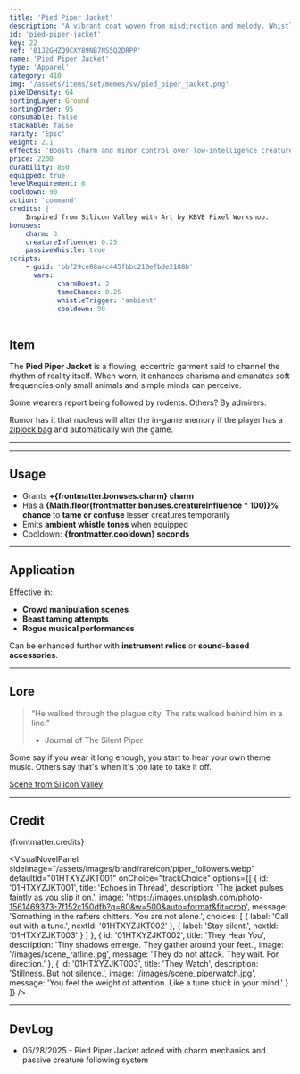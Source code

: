 ```yaml
---
title: 'Pied Piper Jacket'
description: "A vibrant coat woven from misdirection and melody. Whistles faintly when no one’s speaking. Creatures tend to follow."
id: 'pied-piper-jacket'
key: 22
ref: '01J2GHZQ9CXY89NB7NS5Q2DRPP'
name: 'Pied Piper Jacket'
type: 'Apparel'
category: 410
img: '/assets/items/set/memes/sv/pied_piper_jacket.png'
pixelDensity: 64
sortingLayer: Ground
sortingOrder: 95
consumable: false
stackable: false
rarity: 'Epic'
weight: 2.1
effects: 'Boosts charm and minor control over low-intelligence creatures.'
price: 2200
durability: 850
equipped: true
levelRequirement: 6
cooldown: 90
action: 'command'
credits: |
    Inspired from Silicon Valley with Art by KBVE Pixel Workshop.
bonuses:
    charm: 3
    creatureInfluence: 0.25
    passiveWhistle: true
scripts:
    - guid: 'bbf29ce88a4c445fbbc210efbde2188b'
      vars:
            charmBoost: 3
            tameChance: 0.25
            whistleTrigger: 'ambient'
            cooldown: 90
---
```



## Item

The **Pied Piper Jacket** is a flowing, eccentric garment said to channel the rhythm of reality itself. 
When worn, it enhances charisma and emanates soft frequencies only small animals and simple minds can perceive.

Some wearers report being followed by rodents. Others? By admirers.

Rumor has it that nucleus will alter the in-game memory if the player has a [ziplock bag](/itemdb/jareds-teddy-bear) and automatically win the game.


---

<ItemDBPanel data={frontmatter} />

---

## Usage

- Grants **+{frontmatter.bonuses.charm} charm**  
- Has a **{Math.floor(frontmatter.bonuses.creatureInfluence * 100)}% chance** to **tame or confuse** lesser creatures temporarily  
- Emits **ambient whistle tones** when equipped  
- Cooldown: **{frontmatter.cooldown} seconds**

---

## Application

Effective in:
- **Crowd manipulation scenes**
- **Beast taming attempts**
- **Rogue musical performances**

Can be enhanced further with **instrument relics** or **sound-based accessories**.

---

## Lore

> “He walked through the plague city. The rats walked behind him in a line.”  
> - Journal of The Silent Piper

Some say if you wear it long enough, you start to hear your own theme music. 
Others say that's when it's too late to take it off.

[Scene from Silicon Valley](https://www.youtube.com/watch?v=upNBYuNh71A)

---

## Credit

{frontmatter.credits}

<VisualNovelPanel
  sideImage="/assets/images/brand/rareicon/piper_followers.webp"
  defaultId="01HTXYZJKT001"
  onChoice="trackChoice"
  options={[
    {
      id: '01HTXYZJKT001',
      title: 'Echoes in Thread',
      description: 'The jacket pulses faintly as you slip it on.',
      image: 'https://images.unsplash.com/photo-1561469373-7f152c150dfb?q=80&w=500&auto=format&fit=crop',
      message: 'Something in the rafters chitters. You are not alone.',
      choices: [
        { label: 'Call out with a tune.', nextId: '01HTXYZJKT002' },
        { label: 'Stay silent.', nextId: '01HTXYZJKT003' }
      ]
    },
    {
      id: '01HTXYZJKT002',
      title: 'They Hear You',
      description: 'Tiny shadows emerge. They gather around your feet.',
      image: '/images/scene_ratline.jpg',
      message: 'They do not attack. They wait. For direction.'
    },
    {
      id: '01HTXYZJKT003',
      title: 'They Watch',
      description: 'Stillness. But not silence.',
      image: '/images/scene_piperwatch.jpg',
      message: 'You feel the weight of attention. Like a tune stuck in your mind.'
    }
  ]}
/>

---

## DevLog

- 05/28/2025 - Pied Piper Jacket added with charm mechanics and passive creature following system

